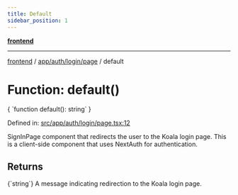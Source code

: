 ```yaml
---
title: Default
sidebar_position: 1
---
```



[**frontend**](../../../../..)

***

[frontend](../../../../..) / [app/auth/login/page](..) / default

# Function: default()

<CodeBlock language="ts">
{ `function default(): string` }
</CodeBlock>

Defined in: [src/app/auth/login/page.tsx:12](https://github.com/svsticky/CommitteeClash/blob/cf8a63ee123fe6ef8b9cc633622ca8c3bc6fa48a/frontend/src/app/auth/login/page.tsx#L12)

SignInPage component that redirects the user to the Koala login page.
This is a client-side component that uses NextAuth for authentication.

## Returns
<CodeBlock language="ts">
{`string`}
</CodeBlock>
A message indicating redirection to the Koala login page.
